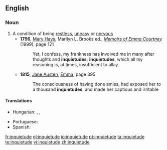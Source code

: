 ==English==

===Noun===
{{en-noun}}

# A condition of being [[restless]], [[uneasy]] or [[nervous]]
#*'''1796''', [[w:Mary Hays|Mary Hays]], Marilyn L. Brooks ed., ''[[w:Memoirs of Emma Courtney|Memoirs of Emma Courtney]]'' (1999), page 121
#*:Yet, I confess, my frankness has involved me in many after thoughts and '''inquietudes'''; '''inquietudes''', which all my reasoning is, at times, insufficient to allay.
#*'''1815''', [[w:Jane Austen|Jane Austen]], [[w:Emma|Emma]], page 395
#*:The consciousness of having done amiss, had exposed her to a thousand '''inquietudes''', and made her captious and irritable

====Translations====
{{trans-top|the condition of being restless, uneasy or nervous}}
* Hungarian: {{t+|hu|nyugtalanság}}, {{t|hu|izgatottság}}, {{t|hu|izgalom}}
{{trans-mid}}
* Portuguese: {{t+|pt|inquietude}}
* Spanish: {{t-|es|inquietud|f}}
{{trans-bottom}}

[[fr:inquietude]]
[[gl:inquietude]]
[[io:inquietude]]
[[pt:inquietude]]
[[ta:inquietude]]
[[te:inquietude]]
[[vi:inquietude]]
[[zh:inquietude]]